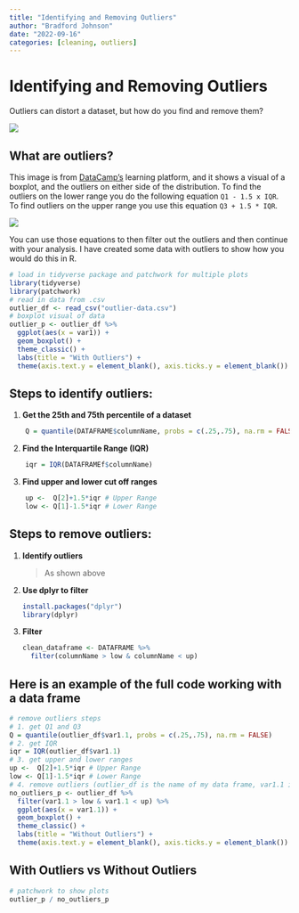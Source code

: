 ```yaml
---
title: "Identifying and Removing Outliers"
author: "Bradford Johnson"
date: "2022-09-16"
categories: [cleaning, outliers]
---
```


# Identifying and Removing Outliers

Outliers can distort a dataset, but how do you find and remove them?

![](rupert-britton-l37N7a1lL6w-unsplash.jpg)

## What are outliers?

This image is from [DataCamp's](https://campus.datacamp.com/courses/introduction-to-statistics-in-r/summary-statistics?ex=10) learning platform, and it shows a visual of a boxplot, and the outliers on either side of the distribution. To find the outliers on the lower range you do the following equation `Q1 - 1.5 x IQR`. To find outliers on the upper range you use this equation `Q3 + 1.5 * IQR`.

![](data-camp-outliers.png)

You can use those equations to then filter out the outliers and then continue with your analysis. I have created some data with outliers to show how you would do this in R.

```r
# load in tidyverse package and patchwork for multiple plots
library(tidyverse)
library(patchwork)
# read in data from .csv
outlier_df <- read_csv("outlier-data.csv")
# boxplot visual of data
outlier_p <- outlier_df %>%
  ggplot(aes(x = var1)) +
  geom_boxplot() + 
  theme_classic() +
  labs(title = "With Outliers") +
  theme(axis.text.y = element_blank(), axis.ticks.y = element_blank())
```

## Steps to identify outliers:

1.  **Get the 25th and 75th percentile of a dataset**

``` r
    Q = quantile(DATAFRAME$columnName, probs = c(.25,.75), na.rm = FALSE)
```

2.  **Find the Interquartile Range (IQR)**

``` r
    iqr = IQR(DATAFRAMEf$columnName)
```

3.  **Find upper and lower cut off ranges**

``` r
    up <-  Q[2]+1.5*iqr # Upper Range
    low <- Q[1]-1.5*iqr # Lower Range
```

## Steps to remove outliers:

1.  **Identify outliers**

    > As shown above

2.  **Use dplyr to filter**

    ``` r
    install.packages("dplyr") 
    library(dplyr)
    ```

3.  **Filter**

    ``` r
    clean_dataframe <- DATAFRAME %>%
      filter(columnName > low & columnName < up)
    ```

## Here is an example of the full code working with a data frame

```r
# remove outliers steps
# 1. get Q1 and Q3 
Q = quantile(outlier_df$var1.1, probs = c(.25,.75), na.rm = FALSE)
# 2. get IQR
iqr = IQR(outlier_df$var1.1)
# 3. get upper and lower ranges
up <-  Q[2]+1.5*iqr # Upper Range  
low <- Q[1]-1.5*iqr # Lower Range
# 4. remove outliers (outlier_df is the name of my data frame, var1.1 is the name of the column that I am removing outliers from)
no_outliers_p <- outlier_df %>%
  filter(var1.1 > low & var1.1 < up) %>%
  ggplot(aes(x = var1.1)) +
  geom_boxplot() + 
  theme_classic() +
  labs(title = "Without Outliers") +
  theme(axis.text.y = element_blank(), axis.ticks.y = element_blank())
```

## With Outliers vs Without Outliers

```r
# patchwork to show plots
outlier_p / no_outliers_p
```
